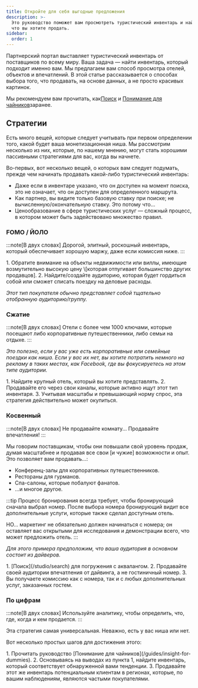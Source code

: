 ```yaml
---
title: Откройте для себя выгодные предложения
description: >-
  Это руководство поможет вам просмотреть туристический инвентарь и найти то,
  что вы хотите продать.
sidebar:
  order: 1
---
```


Партнерский портал выставляет туристический инвентарь от поставщиков по всему миру. Ваша задача — найти инвентарь, который подходит именно вам. Мы предлагаем вам способ просмотра отелей, объектов и впечатлений. В этой статье рассказывается о способах выбора того, что продавать, на основе данных, а не просто красивых картинок.

Мы рекомендуем вам прочитать, как[Поиск](/studio/search) и [Понимание для чайников](/guides/insight-for-dummies)заранее.

## Стратегии

Есть много вещей, которые следует учитывать при первом определении того, какой будет ваша монетизационная ниша. Мы рассмотрим несколько из них, которые, по нашему мнению, могут стать хорошими пассивными стратегиями для вас, когда вы начнете.

Во-первых, вот несколько вещей, о которых вам следует подумать, прежде чем начинать продавать какой-либо туристический инвентарь:

* Даже если в инвентаре указано, что он доступен на момент поиска, это не означает, что он доступен для определенного маршрута.
* Как партнер, вы видите только базовую ставку при поиске; не вычисленную/окончательную ставку. Это потому что...
* Ценообразование в сфере туристических услуг — сложный процесс, в котором может быть задействовано множество правил.

### FOMO / ЙОЛО

:::note\[В двух словах]
Дорогой, элитный, роскошный инвентарь, который обеспечивает хорошую маржу, даже если комиссия ниже.
:::

<Steps>
  1. Обратите внимание на объекты недвижимости или виллы, имеющие возмутительно высокую цену \[которая отпугивает большинство других продавцов].
  2. Найдите/создайте аудиторию, которая будет гордиться собой или сможет списать поездку на деловые расходы.
</Steps>


*Этот тип покупателя обычно представляет собой тщательно отобранную аудиторию/группу.*

### Сжатие

:::note\[В двух словах]
Отели с более чем 1000 ключами, которые посещают либо корпоративные путешественники, либо семьи на отдыхе.
:::

*Это полезно, если у вас уже есть корпоративные или семейные поездки как ниша. Если у вас их нет, вы хотите потратить немного на рекламу в таких местах, как Facebook, где вы фокусируетесь на этом типе аудитории.*

<Steps>
  1. Найдите крупный отель, который вы хотите представлять.
  2. Продавайте его через свои каналы, которые активно ищут этот тип инвентаря.
  3. Учитывая масштабы и превышающий норму спрос, эта стратегия действительно может окупиться.
</Steps>


### Косвенный

:::note\[В двух словах]
Не продавайте комнату... Продавайте впечатления!
:::

Мы говорим поставщикам, чтобы они повышали свой уровень продаж, думая масштабнее и продавая все свои \[и чужие] возможности и опыт. Это позволяет вам продавать...:

* Конференц-залы для корпоративных путешественников.
* Рестораны для гурманов.
* Спа-салоны, которые побалуют фанатов.
* ...и многое другое.

:::tip
Процесс бронирования всегда требует, чтобы бронирующий сначала выбрал номер. После выбора номера бронирующий видит все дополнительные услуги, которые также сделал доступным отель.

НО... маркетинг не обязательно должен начинаться с номера; он оставляет вас открытыми для исследования и демонстрации всего, что может предложить отель.
:::

*Для этого примера предположим, что ваша аудитория в основном состоит из дайверов.*

<Steps>
  1. [Поиск](/studio/search) для погружения с аквалангом.
  2. Продавайте своей аудитории впечатления от дайвинга, а не гостиничный номер.
  3. Вы получаете комиссию как с номера, так и с любых дополнительных услуг, заказанных гостем.
</Steps>


### По цифрам

:::note\[В двух словах]
Используйте аналитику, чтобы определить, что, где, когда и кем продается.
:::

Эта стратегия самая универсальная. Неважно, есть у вас ниша или нет.

Вот несколько простых шагов для достижения этого:

<Steps>
  1. Прочитать руководство [Понимание для чайников](/guides/insight-for-dummies).
  2. Основываясь на выводах из пункта 1, найдите инвентарь, который соответствует обнаруженной вами тенденции.
  3. Продавайте этот же инвентарь потенциальным клиентам в регионах, которые, по вашим наблюдениям, являются частыми покупателями.
</Steps>

